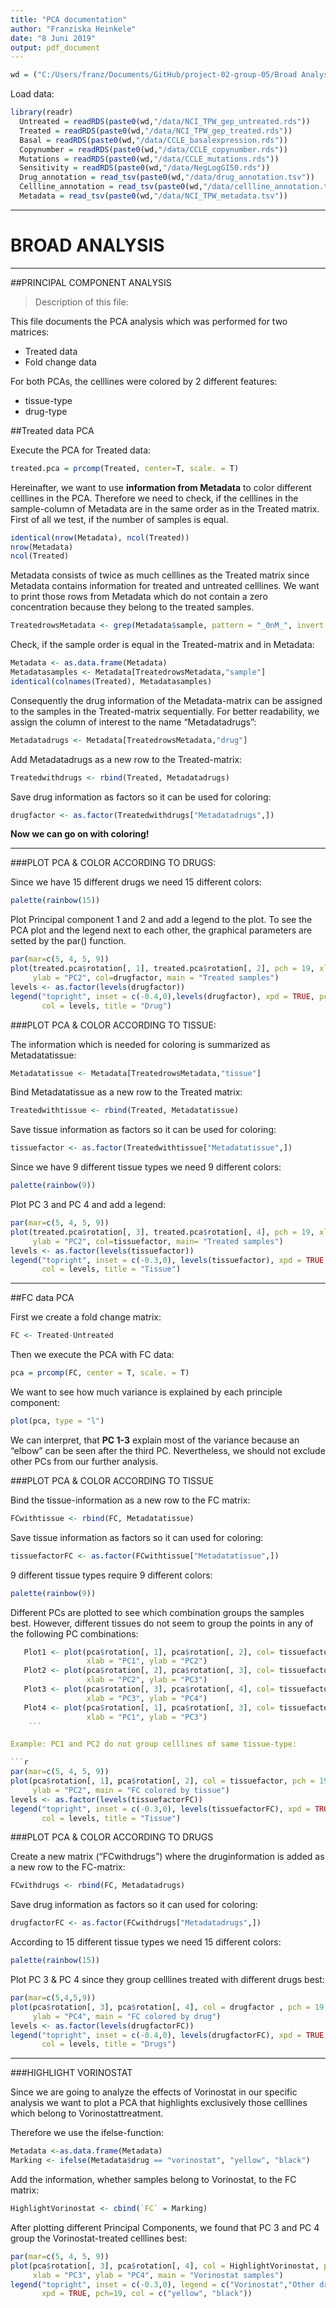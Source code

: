 ```yaml
---
title: "PCA documentation"
author: "Franziska Heinkele"
date: "8 Juni 2019"
output: pdf_document
---
```


```r
wd = ("C:/Users/franz/Documents/GitHub/project-02-group-05/Broad Analysis")
``` 

Load data:
```r
library(readr)
  Untreated = readRDS(paste0(wd,"/data/NCI_TPW_gep_untreated.rds"))
  Treated = readRDS(paste0(wd,"/data/NCI_TPW_gep_treated.rds"))
  Basal = readRDS(paste0(wd,"/data/CCLE_basalexpression.rds"))
  Copynumber = readRDS(paste0(wd,"/data/CCLE_copynumber.rds"))
  Mutations = readRDS(paste0(wd,"/data/CCLE_mutations.rds"))
  Sensitivity = readRDS(paste0(wd,"/data/NegLogGI50.rds"))
  Drug_annotation = read_tsv(paste0(wd,"/data/drug_annotation.tsv"))
  Cellline_annotation = read_tsv(paste0(wd,"/data/cellline_annotation.tsv"))
  Metadata = read_tsv(paste0(wd,"/data/NCI_TPW_metadata.tsv"))
```


***
# BROAD ANALYSIS 
***

##PRINCIPAL COMPONENT ANALYSIS

> Description of this file:

This file documents the PCA analysis which was performed for two matrices:

* Treated data
* Fold change data

For both PCAs, the celllines were colored by 2 different features:

* tissue-type
* drug-type

##Treated data PCA

Execute the PCA for Treated data:
```r
treated.pca = prcomp(Treated, center=T, scale. = T)
```

Hereinafter, we want to use __information from Metadata__ to color different celllines in the PCA. Therefore we need to check, if the celllines in the sample-column of Metadata are in the same order as in the Treated matrix. First of all we test, if the number of samples is equal.

```r
identical(nrow(Metadata), ncol(Treated))
nrow(Metadata)
ncol(Treated)
```

Metadata consists of twice as much celllines as the Treated matrix since Metadata contains information for treated and untreated celllines.
We want to print those rows from Metadata which do not contain a zero concentration because they belong to the treated samples.

```r
TreatedrowsMetadata <- grep(Metadata$sample, pattern = "_0nM_", invert = TRUE)
``` 
          
Check, if the sample order is equal in the Treated-matrix and in Metadata:

```r
Metadata <- as.data.frame(Metadata)
Metadatasamples <- Metadata[TreatedrowsMetadata,"sample"]
identical(colnames(Treated), Metadatasamples)
```

Consequently the drug information of the Metadata-matrix can be assigned to the samples in the Treated-matrix sequentially.
For better readability, we assign the column of interest to the name "Metadatadrugs":

```r
Metadatadrugs <- Metadata[TreatedrowsMetadata,"drug"]
```

Add Metadatadrugs as a new row to the Treated-matrix:

```r
Treatedwithdrugs <- rbind(Treated, Metadatadrugs)
```

Save drug information as factors so it can be used for coloring:

```r
drugfactor <- as.factor(Treatedwithdrugs["Metadatadrugs",])
```

__Now we can go on with coloring!__

***

###PLOT PCA & COLOR ACCORDING TO DRUGS:
        
Since we have 15 different drugs we need 15 different colors:
```r
palette(rainbow(15))
```
        
Plot Principal component 1 and 2 and add a legend to the plot. To see the PCA plot and the legend next to each other, the graphical parameters are setted by the par() function.
```r
par(mar=c(5, 4, 5, 9))
plot(treated.pca$rotation[, 1], treated.pca$rotation[, 2], pch = 19, xlab = "PC1",
     ylab = "PC2", col=drugfactor, main = "Treated samples")
levels <- as.factor(levels(drugfactor))
legend("topright", inset = c(-0.4,0),levels(drugfactor), xpd = TRUE, pch=19,
       col = levels, title = "Drug")
```
          
           
###PLOT PCA & COLOR ACCORDING TO TISSUE:
           

The information which is needed for coloring is summarized as Metadatatissue:
```r
Metadatatissue <- Metadata[TreatedrowsMetadata,"tissue"]
```
        
Bind Metadatatissue as a new row to the Treated matrix:
```r
Treatedwithtissue <- rbind(Treated, Metadatatissue)
```
           
Save tissue information as factors so it can be used for coloring:
```r
tissuefactor <- as.factor(Treatedwithtissue["Metadatatissue",])
```
           
Since we have 9 different tissue types we need 9 different colors:
```r
palette(rainbow(9))
```
    
Plot PC 3 and PC 4 and add a legend:
```r
par(mar=c(5, 4, 5, 9))
plot(treated.pca$rotation[, 3], treated.pca$rotation[, 4], pch = 19, xlab = "PC1",
     ylab = "PC2", col=tissuefactor, main= "Treated samples")
levels <- as.factor(levels(tissuefactor))
legend("topright", inset = c(-0.3,0), levels(tissuefactor), xpd = TRUE, pch=19,
       col = levels, title = "Tissue") 
```

           
                 
***
###################################################################################################

          

##FC data PCA

First we create a fold change matrix:

```r
FC <- Treated-Untreated
```

Then we execute the PCA with FC data:

```r
pca = prcomp(FC, center = T, scale. = T)
```

We want to see how much variance is explained by each principle component:

```r
plot(pca, type = "l")
```
     
We can interpret, that __PC 1-3__ explain most of the variance because an "elbow" can be seen after the third PC.
Nevertheless, we should not exclude other PCs from our further analysis.
      
          
          
###PLOT PCA & COLOR ACCORDING TO TISSUE
  
Bind the tissue-information as a new row to the FC matrix:

```r
FCwithtissue <- rbind(FC, Metadatatissue)
```
      
Save tissue information as factors so it can used for coloring:

```r
tissuefactorFC <- as.factor(FCwithtissue["Metadatatissue",])
```         

9 different tissue types require 9 different colors:

```r
palette(rainbow(9))
``` 
           
Different PCs are plotted to see which combination groups the samples best. However, different tissues do not seem to group the points in any of the following PC combinations:
 
```r
   Plot1 <- plot(pca$rotation[, 1], pca$rotation[, 2], col= tissuefactor, pch = 19,
                 xlab = "PC1", ylab = "PC2")
   Plot2 <- plot(pca$rotation[, 2], pca$rotation[, 3], col= tissuefactor, pch = 19,
                 xlab = "PC2", ylab = "PC3")
   Plot3 <- plot(pca$rotation[, 3], pca$rotation[, 4], col= tissuefactor, pch = 19,
                 xlab = "PC3", ylab = "PC4")
   Plot4 <- plot(pca$rotation[, 1], pca$rotation[, 3], col= tissuefactor, pch = 19,
                 xlab = "PC1", ylab = "PC3")
    ```

Example: PC1 and PC2 do not group celllines of same tissue-type:

```r
par(mar=c(5, 4, 5, 9))   
plot(pca$rotation[, 1], pca$rotation[, 2], col = tissuefactor, pch = 19, xlab = "PC1",
     ylab = "PC2", main = "FC colored by tissue")
levels <- as.factor(levels(tissuefactorFC))
legend("topright", inset = c(-0.3,0), levels(tissuefactorFC), xpd = TRUE, pch=19,
       col = levels, title = "Tissue") 
```
    
###PLOT PCA & COLOR ACCORDING TO DRUGS
    
Create a new matrix ("FCwithdrugs") where the druginformation is added as a new row to the FC-matrix:

```r
FCwithdrugs <- rbind(FC, Metadatadrugs)
```
    
Save drug information as factors so it can used for coloring:

```r
drugfactorFC <- as.factor(FCwithdrugs["Metadatadrugs",])
```

According to 15 different tissue types we need 15 different colors:

```r
palette(rainbow(15))
```        
    
Plot PC 3 & PC 4 since they group celllines treated with different drugs best:

```r
par(mar=c(5,4,5,9))
plot(pca$rotation[, 3], pca$rotation[, 4], col = drugfactor , pch = 19, xlab = "PC3",
     ylab = "PC4", main = "FC colored by drug")
levels <- as.factor(levels(drugfactorFC))
legend("topright", inset = c(-0.4,0), levels(drugfactorFC), xpd = TRUE, pch=19,
       col = levels, title = "Drugs")
```

***

###HIGHLIGHT VORINOSTAT

Since we are going to analyze the effects of Vorinostat in our specific analysis we want to plot a PCA that highlights exclusively those celllines which belong to Vorinostattreatment.

Therefore we use the ifelse-function:

```r
Metadata <-as.data.frame(Metadata)    
Marking <- ifelse(Metadata$drug == "vorinostat", "yellow", "black")
```

Add the information, whether samples belong to Vorinostat, to the FC matrix:

```r
HighlightVorinostat <- cbind(`FC` = Marking)
```

After plotting different Principal Components, we found that PC 3 and PC 4 group the Vorinostat-treated celllines best:

```r
par(mar=c(5, 4, 5, 9))
plot(pca$rotation[, 3], pca$rotation[, 4], col = HighlightVorinostat, pch = 19,
     xlab = "PC3", ylab = "PC4", main = "Vorinostat samples")
legend("topright", inset = c(-0.3,0), legend = c("Vorinostat","Other drugs"),
       xpd = TRUE, pch=19, col = c("yellow", "black")) 

```



